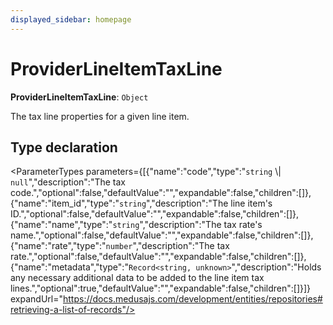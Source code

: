 ```yaml
---
displayed_sidebar: homepage
---
```



# ProviderLineItemTaxLine

 **ProviderLineItemTaxLine**: `Object`

The tax line properties for a given line item.

## Type declaration

<ParameterTypes parameters={[{"name":"code","type":"`string` \\| `null`","description":"The tax code.","optional":false,"defaultValue":"","expandable":false,"children":[]},{"name":"item_id","type":"`string`","description":"The line item's ID.","optional":false,"defaultValue":"","expandable":false,"children":[]},{"name":"name","type":"`string`","description":"The tax rate's name.","optional":false,"defaultValue":"","expandable":false,"children":[]},{"name":"rate","type":"`number`","description":"The tax rate.","optional":false,"defaultValue":"","expandable":false,"children":[]},{"name":"metadata","type":"`Record<string, unknown>`","description":"Holds any necessary additional data to be added to the line item tax lines.","optional":true,"defaultValue":"","expandable":false,"children":[]}]} expandUrl="https://docs.medusajs.com/development/entities/repositories#retrieving-a-list-of-records"/>
